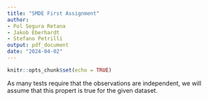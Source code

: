 ```yaml
---
title: "SMDE First Assignment"
author:
- Pol Segura Retana
- Jakob Eberhardt
- Stefano Petrilli
output: pdf_document
date: "2024-04-02"
---
```


```r
knitr::opts_chunk$set(echo = TRUE)
```

As many tests require that the observations are independent, we will assume
that this propert is true for the given dataset.